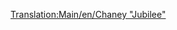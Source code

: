 [[Translation:Main/en/Chaney "Jubilee"]]{{hu/Navbox Mozdonyok}}
{{hu/Vonatok|Name=Chaney "Jubilee"
|Image=[[File:en/Chaneyjubilee.png]]
|Cost=£15,234 ($30.468)
|Speed=112 km/h (70 mph)
|Weight=131 t
|Power=1,000 LE (746 kW)
|Annual=£1,968 ($3.936)
|Designed=1934
|Lifespan=21
|Capacity=N/A
|Leírás=
A mérsékelt éghajlat középkategóriás kezdőmozdonya. Üzemeltetése drágább, mint a Kirby Paul Tank üzemeltetése, a Ginzu A4 pedig gyorsabb és erősebb, köztes megoldásként viszont igazán hasznos lehet. 
|Valósság=Ez az [http://vonattal-termeszetesen.blog.hu/2014/02/16/a_transport_tycoon_vonatai LMS "Jubilee" sorozat], expressz utasforgalom céljára épített mozdony. 
}}